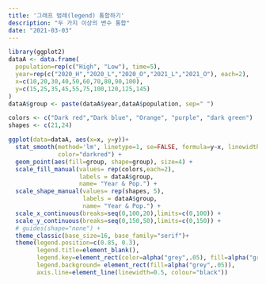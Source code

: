 ```yaml
---
title: '그래프 범례(legend) 통합하기'
description: "두 가지 이상의 변수 통합"
date: "2021-03-03"
---
```


```r
library(ggplot2)
dataA <- data.frame(
  population=rep(c("High", "Low"), time=5),
  year=rep(c("2020_H","2020_L","2020_O","2021_L","2021_O"), each=2),
  x=c(10,20,30,40,50,60,70,80,90,100),
  y=c(15,25,35,45,55,75,100,120,125,145)
)
dataA$group <- paste(dataA$year,dataA$population, sep=" ")

colors <- c("Dark red","Dark blue", "Orange", "purple", "dark green")
shapes <- c(21,24)

ggplot(data=dataA, aes(x=x, y=y))+
  stat_smooth(method='lm', linetype=1, se=FALSE, formula=y~x, linewidth=0.5,
              color="darkred") +
  geom_point(aes(fill=group, shape=group), size=4) +
  scale_fill_manual(values= rep(colors,each=2),
                    labels = dataA$group,
                    name= "Year & Pop.") +
  scale_shape_manual(values= rep(shapes, 5),
                     labels = dataA$group,
                     name= "Year & Pop.") +
  scale_x_continuous(breaks=seq(0,100,20),limits=c(0,100)) +
  scale_y_continuous(breaks=seq(0,150,50),limits=c(0,150)) +
  # guides(shape="none") +
  theme_classic(base_size=16, base_family="serif")+
  theme(legend.position=c(0.85, 0.3),
        legend.title=element_blank(),
        legend.key=element_rect(color=alpha("grey",.05), fill=alpha("grey",.05)),
        legend.background= element_rect(fill=alpha("grey",.05)),
        axis.line=element_line(linewidth=0.5, colour="black"))
```
